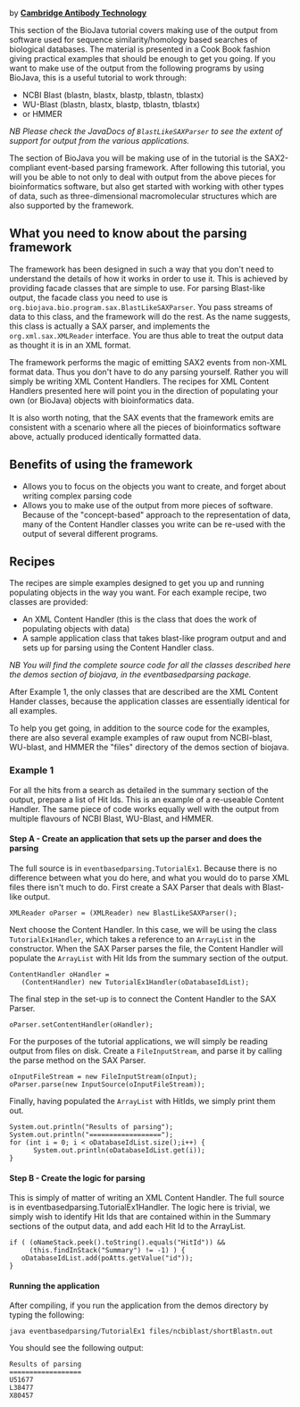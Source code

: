 by '''[mailto:bioinformatics@CambridgeAntibody.com Cambridge Antibody Technology]'''

This section of the BioJava tutorial covers making use of the output from software used for sequence similarity/homology based searches of biological databases. The material is presented in a Cook Book fashion giving practical examples that should be enough to get you going. If you want to make use of the output from the following programs by using BioJava, this is a useful tutorial to work through:

* NCBI Blast (blastn, blastx, blastp, tblastn, tblastx) 
* WU-Blast (blastn, blastx, blastp, tblastn, tblastx) 
* or HMMER 

''NB Please check the JavaDocs of <code>BlastLikeSAXParser</code> to see the extent of support for output from the various applications.''

The section of BioJava you will be making use of in the tutorial is the SAX2-compliant event-based parsing framework. After following this tutorial, you will you be able to not only to deal with output from the above pieces for bioinformatics software, but also get started with working with other types of data, such as three-dimensional macromolecular structures which are also supported by the framework.


== What you need to know about the parsing framework ==

The framework has been designed in such a way that you don't need to understand the details of how it works in order to use it. This is achieved by providing facade classes that are simple to use. For parsing Blast-like output, the facade class you need to use is <code>org.biojava.bio.program.sax.BlastLikeSAXParser</code>. You pass streams of data to this class, and the framework will do the rest. As the name suggests, this class is actually a SAX parser, and implements the <code>org.xml.sax.XMLReader</code> interface. You are thus able to treat the output data as thought it is in an XML format. 

The framework performs the magic of emitting SAX2 events from non-XML format data. Thus you don't have to do any parsing yourself. Rather you will simply be writing XML Content Handlers. The recipes for XML Content Handlers presented here will point you in the direction of populating your own (or BioJava) objects with bioinformatics data. 

It is also worth noting, that the SAX events that the framework emits are consistent with a scenario where all the pieces of bioinformatics software above, actually produced identically formatted data.

== Benefits of using the framework ==

* Allows you to focus on the objects you want to create, and forget about writing complex parsing code 
* Allows you to make use of the output from more pieces of software. Because of the "concept-based" approach to the representation of data, many of the Content Handler classes you write can be re-used with the output of several different programs. 

== Recipes ==

The recipes are simple examples designed to get you up and running populating objects in the way you want. For each example recipe, two classes are provided: 

* An XML Content Handler (this is the class that does the work of populating objects with data) 
* A sample application class that takes blast-like program output and and sets up for parsing using the Content Handler class. 

''NB You will find the complete source code for all the classes described here the demos section of biojava, in the eventbasedparsing package.''

After Example 1, the only classes that are described are the XML Content Hander classes, because the application classes are essentially identical for all examples.

To help you get going, in addition to the source code for the examples, there are also several example examples of raw ouput from NCBI-blast, WU-blast, and HMMER the "files" directory of the demos section of biojava.

=== Example 1 ===

For all the hits from a search as detailed in the summary section of the output, prepare a list of Hit Ids. This is an example of a re-useable Content Handler. The same piece of code works equally well with the output from multiple flavours of NCBI Blast, WU-Blast, and HMMER.

==== Step A - Create an application that sets up the parser and does the parsing ====

The full source is in <code>eventbasedparsing.TutorialEx1</code>. Because there is no difference between what you do here, and what you would do to parse XML files there isn't much to do. First create a SAX Parser that deals with Blast-like output.

<pre>XMLReader oParser = (XMLReader) new BlastLikeSAXParser(); </pre>

Next choose the Content Handler. In this case, we will be using the class <code>TutorialEx1Handler</code>, which takes a reference to an <code>ArrayList</code> in the constructor. When the SAX Parser parses the file, the Content Handler will populate the <code>ArrayList</code> with Hit Ids from the summary section of the output.

<pre>ContentHandler oHandler =
   (ContentHandler) new TutorialEx1Handler(oDatabaseIdList);  </pre>

The final step in the set-up is to connect the Content Handler to the SAX Parser. 

<pre>oParser.setContentHandler(oHandler); </pre>

For the purposes of the tutorial applications, we will simply be reading output from files on disk. Create a <code>FileInputStream</code>, and parse it by calling the parse method on the SAX Parser.

<pre>oInputFileStream = new FileInputStream(oInput);
oParser.parse(new InputSource(oInputFileStream));</pre>

Finally, having populated the <code>ArrayList</code> with HitIds, we simply print them out.

<pre>System.out.println("Results of parsing");
System.out.println("==================");
for (int i = 0; i < oDatabaseIdList.size();i++) {
      System.out.println(oDatabaseIdList.get(i));
}</pre>

==== Step B - Create the logic for parsing ====

This is simply of matter of writing an XML Content Handler. The full source is in eventbasedparsing.TutorialEx1Handler. The logic here is trivial, we simply wish to identify Hit Ids that are contained within in the Summary sections of the output data, and add each Hit Id to the ArrayList.

<pre>if ( (oNameStack.peek().toString().equals("HitId")) &&
     (this.findInStack("Summary") != -1) ) {
   oDatabaseIdList.add(poAtts.getValue("id"));
}</pre> 

==== Running the application ====

After compiling, if you run the application from the demos directory by typing the following:

<pre>java eventbasedparsing/TutorialEx1 files/ncbiblast/shortBlastn.out</pre>

You should see the following output:

<pre>Results of parsing
==================
U51677
L38477
X80457</pre>

{{Tutorial:Footer}}
